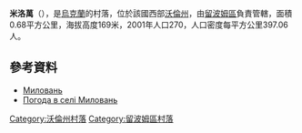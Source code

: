{{coord|51|14|56|N|23|47|6|E|scale:30000|display=title}}

'''米洛萬'''（{{lang-uk|Миловань}}），是[[烏克蘭|烏克蘭]]的村落，位於該國西部[[沃倫州|沃倫州]]，由[[留波姆區|留波姆區]]負責管轄，面積0.68平方公里，海拔高度169米，2001年人口270，人口密度每平方公里397.06人。

==參考資料==
* [http://gska2.rada.gov.ua/pls/z7502/A005?rdat1=20.07.2010&rf7571=4239 Миловань]{{dead link|date=2018年4月 |bot=InternetArchiveBot |fix-attempted=yes }}
* [http://weather.in.ua/ua/volynskaja/15642 Погода в селі Миловань] {{Wayback|url=http://weather.in.ua/ua/volynskaja/15642 |date=20111219105848 }}

[[Category:沃倫州村落|Category:沃倫州村落]]
[[Category:留波姆區村落|Category:留波姆區村落]]


{{Volyn-geo-stub}}